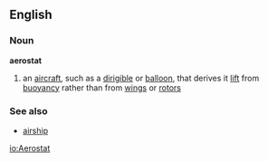 ==English==
===Noun===
'''aerostat'''
# an [[aircraft]], such as a [[dirigible]] or [[balloon]], that derives it [[lift]] from [[buoyancy]] rather than from [[wing]]s or [[rotor]]s
===See also===
*[[airship]]

[[io:Aerostat]]